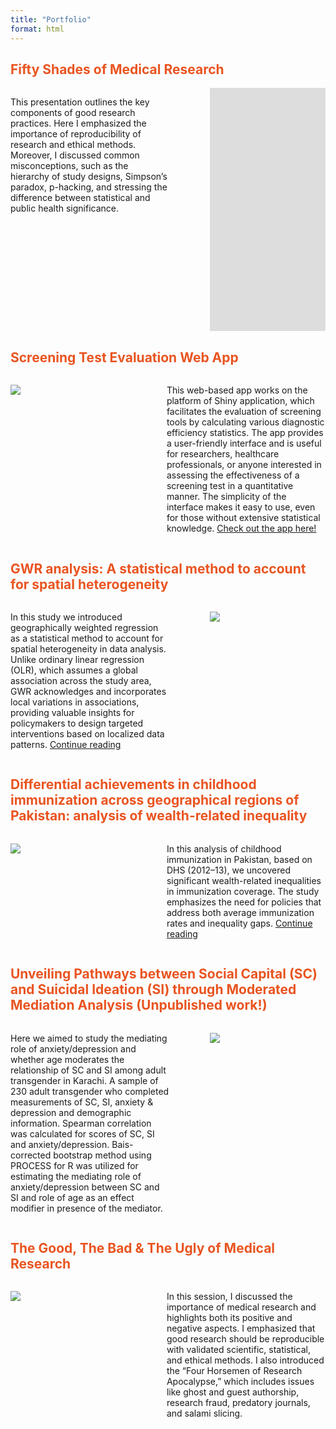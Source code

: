 ```yaml
---
title: "Portfolio"
format: html
---
```


## <span style="color:#E95420">Fifty Shades of Medical Research</span>

::: columns
::: {.column width="55%"}
This presentation outlines the key components of good research practices. Here I emphasized the importance of reproducibility of research and ethical methods. Moreover, I discussed common misconceptions, such as the hierarchy of study designs, Simpson’s paradox, p-hacking, and stressing the difference between statistical and public health significance. 
:::

::: {.column width="5%"}
:::

::: {.column width="40%"}
```{=html}
<iframe src="https://docs.google.com/presentation/d/e/2PACX-1vT8b1z5M7AkwlN9d6_ZuY6qeL3U8iGVQwdSEAwi6Vulp4eVgIdUvmkNkACydK04XS8tspXyB9ekbUhH/pubembed?start=false&loop=false&delayms=3000" frameborder="0" width="640" height="389" allowfullscreen="true" mozallowfullscreen="true" webkitallowfullscreen="true"></iframe>
```
:::
:::

## <span style="color:#E95420">Screening Test Evaluation Web App</span>

::: columns
::: {.column width="40%"}
![](images/proj_2.jpg)
:::

::: {.column width="5%"}
:::

::: {.column width="55%"}
This web-based app works on the platform of Shiny application, which facilitates the evaluation of screening tools by calculating various diagnostic efficiency statistics. The app provides a user-friendly interface and is useful for researchers, healthcare professionals, or anyone interested in assessing the effectiveness of a screening test in a quantitative manner. The simplicity of the interface makes it easy to use, even for those without extensive statistical knowledge. [Check out the app here!](https://oraza.github.io/ScreeningApp/){target="_blank"}
:::
:::

## <span style="color:#E95420">GWR analysis: A statistical method to account for spatial heterogeneity</span>

::: columns
::: {.column width="55%"}
In this study we introduced geographically weighted regression as a statistical method to account for spatial heterogeneity in data analysis. Unlike ordinary linear regression (OLR), which assumes a global association across the study area, GWR acknowledges and incorporates local variations in associations, providing valuable insights for policymakers to design targeted interventions based on localized data patterns. [Continue reading](https://journalaim.com/PDF/aim-22-155.pdf){target="_blank"}
:::

::: {.column width="5%"}
:::

::: {.column width="40%"}
![](images/proj_3.jpg)
:::
:::

## <span style="color:#E95420">Differential achievements in childhood immunization across geographical regions of Pakistan: analysis of wealth-related inequality</span>

::: columns
::: {.column width="40%"}
![](images/proj_4.jpg)
:::

::: {.column width="5%"}
:::

::: {.column width="55%"}
In this analysis of childhood immunization in Pakistan, based on DHS (2012–13), we uncovered significant wealth-related inequalities in immunization coverage. The study emphasizes the need for policies that address both average immunization rates and inequality gaps. [Continue reading](https://link.springer.com/article/10.1186/s12939-018-0837-6){target="_blank"}
:::
:::

## <span style="color:#E95420">Unveiling Pathways between Social Capital (SC) and Suicidal Ideation (SI) through Moderated Mediation Analysis (Unpublished work!)</span>

::: columns 
::: {.column width="55%"} 

Here we aimed to study the mediating role of anxiety/depression and whether age moderates the relationship of SC and SI among adult transgender in Karachi. A sample of 230 adult transgender who completed measurements of SC, SI, anxiety & depression and demographic information. Spearman correlation was calculated for scores of SC, SI and anxiety/depression. Bais-corrected bootstrap method using PROCESS for R was utilized for estimating the mediating role of anxiety/depression between SC and SI and role of age as an effect modifier in presence of the mediator.

::: 
::: {.column width="5%"} 
::: 

::: {.column width="40%"} 

![](images/proj_5.jpg) 
:::
:::

## <span style="color:#E95420">The Good, The Bad & The Ugly of Medical Research</span>
::: columns
::: {.column width="40%"}
![](images/proj_6.jpg)
:::

::: {.column width="5%"}
:::

::: {.column width="55%"}

In this session, I discussed the importance of medical research and highlights both its positive and negative aspects. I emphasized that good research should be reproducible with validated scientific, statistical, and ethical methods. I also introduced the "Four Horsemen of Research Apocalypse," which includes issues like ghost and guest authorship, research fraud, predatory journals, and salami slicing.
:::
:::



